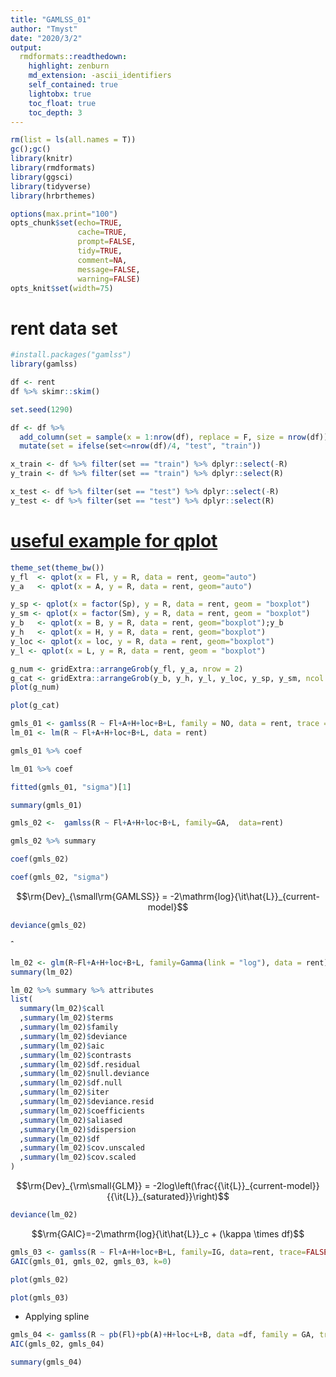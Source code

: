 ```yaml
---
title: "GAMLSS_01"
author: "Tmyst"
date: "2020/3/2"
output:
  rmdformats::readthedown:
    highlight: zenburn
    md_extension: -ascii_identifiers
    self_contained: true
    lightobx: true
    toc_float: true
    toc_depth: 3
---
```


```r

rm(list = ls(all.names = T))
gc();gc()
library(knitr)
library(rmdformats)
library(ggsci)
library(tidyverse)
library(hrbrthemes)

options(max.print="100")
opts_chunk$set(echo=TRUE,
               cache=TRUE,
               prompt=FALSE,
               tidy=TRUE,
               comment=NA,
               message=FALSE,
               warning=FALSE)
opts_knit$set(width=75)

```

# rent data set
```r
#install.packages("gamlss")
library(gamlss)
```


```r
df <- rent
df %>% skimr::skim()
```


```r
set.seed(1290)

df <- df %>% 
  add_column(set = sample(x = 1:nrow(df), replace = F, size = nrow(df))) %>% 
  mutate(set = ifelse(set<=nrow(df)/4, "test", "train"))

x_train <- df %>% filter(set == "train") %>% dplyr::select(-R)
y_train <- df %>% filter(set == "train") %>% dplyr::select(R)

x_test <- df %>% filter(set == "test") %>% dplyr::select(-R)
y_test <- df %>% filter(set == "test") %>% dplyr::select(R)

```

# [useful example for qplot](http://www.sthda.com/english/wiki/qplot-quick-plot-with-ggplot2-r-software-and-data-visualization)
```r
theme_set(theme_bw())
y_fl  <- qplot(x = Fl, y = R, data = rent, geom="auto")
y_a   <- qplot(x = A, y = R, data = rent, geom="auto")

y_sp <- qplot(x = factor(Sp), y = R, data = rent, geom = "boxplot")
y_sm <- qplot(x = factor(Sm), y = R, data = rent, geom = "boxplot")
y_b   <- qplot(x = B, y = R, data = rent, geom="boxplot");y_b
y_h   <- qplot(x = H, y = R, data = rent, geom="boxplot")
y_loc <- qplot(x = loc, y = R, data = rent, geom="boxplot")
y_l <- qplot(x = L, y = R, data = rent, geom = "boxplot")

g_num <- gridExtra::arrangeGrob(y_fl, y_a, nrow = 2)
g_cat <- gridExtra::arrangeGrob(y_b, y_h, y_l, y_loc, y_sp, y_sm, ncol = 2)
plot(g_num)
```
```r
plot(g_cat)
```


```r
gmls_01 <- gamlss(R ~ Fl+A+H+loc+B+L, family = NO, data = rent, trace = F)
lm_01 <- lm(R ~ Fl+A+H+loc+B+L, data = rent)
```


```r
gmls_01 %>% coef
```


```r
lm_01 %>% coef
```

```r
fitted(gmls_01, "sigma")[1]
```


```r
summary(gmls_01)
```


```r
gmls_02 <-  gamlss(R ~ Fl+A+H+loc+B+L, family=GA,  data=rent)
```


```r
gmls_02 %>% summary
```

```r
coef(gmls_02)
```

```r
coef(gmls_02, "sigma")
```

$$\rm{Dev}_{\small\rm{GAMLSS}} = -2\mathrm{log}{\it\hat{L}}_{current-model}$$
```r
deviance(gmls_02)
```

ˆ
```r
lm_02 <- glm(R~Fl+A+H+loc+B+L, family=Gamma(link = "log"), data = rent)
summary(lm_02)
```

```r
lm_02 %>% summary %>% attributes
list(
  summary(lm_02)$call
  ,summary(lm_02)$terms
  ,summary(lm_02)$family
  ,summary(lm_02)$deviance
  ,summary(lm_02)$aic
  ,summary(lm_02)$contrasts
  ,summary(lm_02)$df.residual
  ,summary(lm_02)$null.deviance
  ,summary(lm_02)$df.null
  ,summary(lm_02)$iter
  ,summary(lm_02)$deviance.resid
  ,summary(lm_02)$coefficients
  ,summary(lm_02)$aliased
  ,summary(lm_02)$dispersion
  ,summary(lm_02)$df
  ,summary(lm_02)$cov.unscaled
  ,summary(lm_02)$cov.scaled
)

```

$$\rm{Dev}_{\rm\small{GLM}} = -2log\left(\frac{{\it{L}}_{current-model}}{{\it{L}}_{saturated}}\right)$$
```r
deviance(lm_02)
```
$$\rm{GAIC}=-2\mathrm{log}{\it\hat{L}}_c + (\kappa \times df)$$
```r
gmls_03 <- gamlss(R ~ Fl+A+H+loc+B+L, family=IG, data=rent, trace=FALSE)
GAIC(gmls_01, gmls_02, gmls_03, k=0)
```

```r
plot(gmls_02)
```

```r
plot(gmls_03)
```

+ Applying spline
```r
gmls_04 <- gamlss(R ~ pb(Fl)+pb(A)+H+loc+L+B, data =df, family = GA, trace = F)
AIC(gmls_02, gmls_04)
```

```r
summary(gmls_04)
```

```r

```

```r

```

